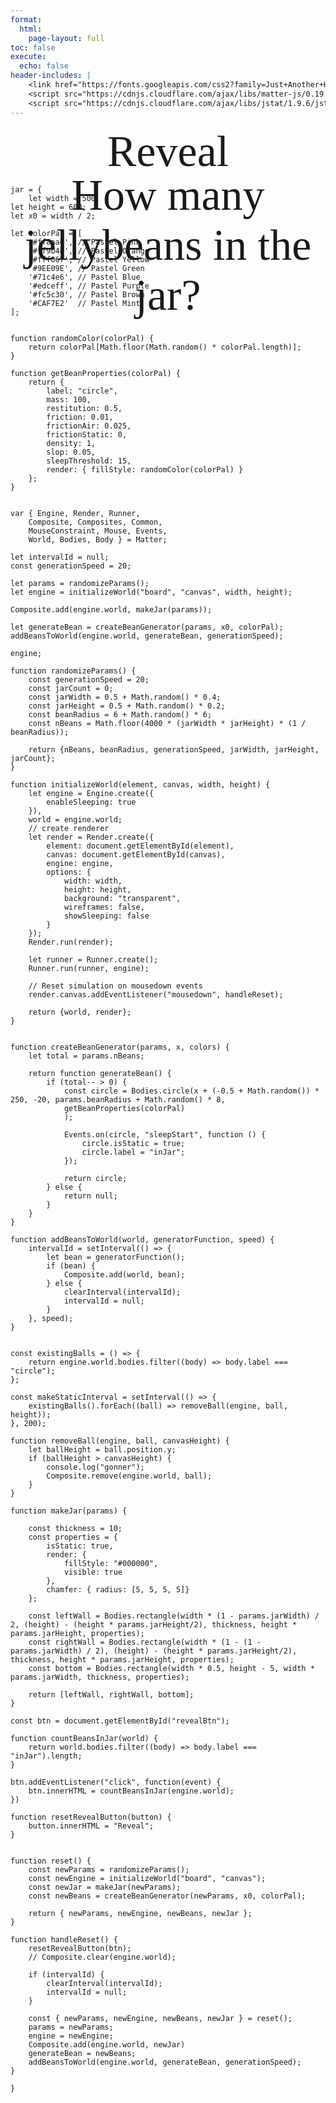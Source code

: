 ```yaml
---
format: 
  html:
    page-layout: full
toc: false
execute: 
  echo: false
header-includes: |
    <link href="https://fonts.googleapis.com/css2?family=Just+Another+Hand&display=swap" rel="stylesheet">
    <script src="https://cdnjs.cloudflare.com/ajax/libs/matter-js/0.19.0/matter.min.js"></script>
    <script src="https://cdnjs.cloudflare.com/ajax/libs/jstat/1.9.6/jstat.min.js"></script>
---
```



```{=html}
<div id="container" style="position: relative; width: 100%; margin: 0 auto; text-align: center;">
    <div class="heading" style="position: absolute; z-index: 0;">
        How many jellybeans in the jar?
    </div>
    <div id="board">
        <canvas id="canvas"></canvas>
    </div>
</div>
<div style="text-align: center;">
    <span id="revealBtn">Reveal</span>
</div>
```

```ojs

jar = {
    let width = 500;
let height = 600;
let x0 = width / 2;

let colorPal = [
    '#ff8aa6', // Pastel Pink
    '#ff9b48', // Pastel Orange
    '#fff067', // Pastel Yellow
    '#9EE09E', // Pastel Green
    '#71c4e6', // Pastel Blue
    '#edceff', // Pastel Purple
    '#fc5c30', // Pastel Brown
    '#CAF7E2'  // Pastel Mint
];


function randomColor(colorPal) {
    return colorPal[Math.floor(Math.random() * colorPal.length)];
}

function getBeanProperties(colorPal) {
    return {
        label: "circle",
        mass: 100,
        restitution: 0.5,
        friction: 0.01,
        frictionAir: 0.025,
        frictionStatic: 0,
        density: 1,
        slop: 0.05,
        sleepThreshold: 15,
        render: { fillStyle: randomColor(colorPal) }
    };
}


var { Engine, Render, Runner,
    Composite, Composites, Common,
    MouseConstraint, Mouse, Events,
    World, Bodies, Body } = Matter;

let intervalId = null;
const generationSpeed = 20;

let params = randomizeParams();
let engine = initializeWorld("board", "canvas", width, height);

Composite.add(engine.world, makeJar(params));

let generateBean = createBeanGenerator(params, x0, colorPal);
addBeansToWorld(engine.world, generateBean, generationSpeed);

engine;

function randomizeParams() {
    const generationSpeed = 20;
    const jarCount = 0;
    const jarWidth = 0.5 + Math.random() * 0.4;
    const jarHeight = 0.5 + Math.random() * 0.2;
    const beanRadius = 6 + Math.random() * 6;
    const nBeans = Math.floor(4000 * (jarWidth * jarHeight) * (1 / beanRadius));
    
    return {nBeans, beanRadius, generationSpeed, jarWidth, jarHeight, jarCount};
}

function initializeWorld(element, canvas, width, height) {
    let engine = Engine.create({
        enableSleeping: true
    }),
    world = engine.world;
    // create renderer
    let render = Render.create({
        element: document.getElementById(element),
        canvas: document.getElementById(canvas),
        engine: engine,
        options: {
            width: width,
            height: height,
            background: "transparent",
            wireframes: false,
            showSleeping: false
        }
    });
    Render.run(render);
    
    let runner = Runner.create();
    Runner.run(runner, engine);

    // Reset simulation on mousedown events
    render.canvas.addEventListener("mousedown", handleReset);

    return {world, render};
}


function createBeanGenerator(params, x, colors) {
    let total = params.nBeans;

    return function generateBean() {
        if (total-- > 0) {
            const circle = Bodies.circle(x + (-0.5 + Math.random()) * 250, -20, params.beanRadius + Math.random() * 8, 
            getBeanProperties(colorPal)
            );

            Events.on(circle, "sleepStart", function () {
                circle.isStatic = true;
                circle.label = "inJar";
            });

            return circle;
        } else {
            return null;
        }
    }
}

function addBeansToWorld(world, generatorFunction, speed) {
    intervalId = setInterval(() => {
        let bean = generatorFunction();
        if (bean) {
            Composite.add(world, bean);
        } else {
            clearInterval(intervalId);
            intervalId = null;
        }
    }, speed);
}


const existingBalls = () => {
    return engine.world.bodies.filter((body) => body.label === "circle");
};

const makeStaticInterval = setInterval(() => {
    existingBalls().forEach((ball) => removeBall(engine, ball, height));
}, 200);

function removeBall(engine, ball, canvasHeight) {
    let ballHeight = ball.position.y;
    if (ballHeight > canvasHeight) {
        console.log("gonner");
        Composite.remove(engine.world, ball);
    }
}

function makeJar(params) {

    const thickness = 10;
    const properties = {
        isStatic: true,
        render: {
            fillStyle: "#000000",
            visible: true
        },
        chamfer: { radius: [5, 5, 5, 5]}
    };

    const leftWall = Bodies.rectangle(width * (1 - params.jarWidth) / 2, (height) - (height * params.jarHeight/2), thickness, height * params.jarHeight, properties);
    const rightWall = Bodies.rectangle(width * (1 - (1 - params.jarWidth) / 2), (height) - (height * params.jarHeight/2), thickness, height * params.jarHeight, properties);
    const bottom = Bodies.rectangle(width * 0.5, height - 5, width * params.jarWidth, thickness, properties);

    return [leftWall, rightWall, bottom];
}

const btn = document.getElementById("revealBtn");

function countBeansInJar(world) {
    return world.bodies.filter((body) => body.label === "inJar").length;
}

btn.addEventListener("click", function(event) {
    btn.innerHTML = countBeansInJar(engine.world);
})

function resetRevealButton(button) {
    button.innerHTML = "Reveal";
}


function reset() {
    const newParams = randomizeParams();
    const newEngine = initializeWorld("board", "canvas");
    const newJar = makeJar(newParams);
    const newBeans = createBeanGenerator(newParams, x0, colorPal);

    return { newParams, newEngine, newBeans, newJar };
}

function handleReset() {
    resetRevealButton(btn);
    // Composite.clear(engine.world);
    
    if (intervalId) {
        clearInterval(intervalId);
        intervalId = null;
    }
    
    const { newParams, newEngine, newBeans, newJar } = reset();
    params = newParams;
    engine = newEngine;
    Composite.add(engine.world, newJar)
    generateBean = newBeans;
    addBeansToWorld(engine.world, generateBean, generationSpeed);
}

}

```


<style>

.heading {
    font-size: 5em;
    font-family: "Just Another Hand";
    margin-top: 1em;
    text-align: center;
    width: 100%;
}

#revealBtn {
    font-size: 5em;
    font-family: "Just Another Hand";
    margin-top: -2em;
    cursor: pointer;
}

#revealBtn:hover {
    color: red;
}
</style>
